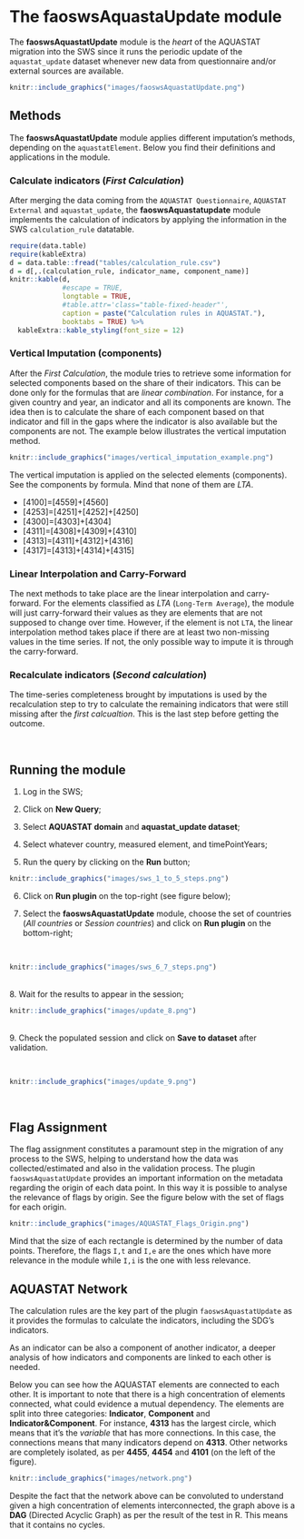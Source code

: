 # **The faoswsAquastaUpdate module** {#faoswsAquastatUpdate}

The **faoswsAquastatUpdate** module is the *heart* of the AQUASTAT migration into the SWS since it runs the periodic update of the `aquastat_update` dataset whenever new data from questionnaire and/or external sources are available.


```r
knitr::include_graphics("images/faoswsAquastatUpdate.png")

```

## **Methods**

The **faoswsAquastatUpdate** module applies different imputation's methods, depending on the `aquastatElement`. Below you find their definitions and applications in the module.  

### **Calculate indicators (*First Calculation*)**

After merging the data coming from the `AQUASTAT Questionnaire`, `AQUASTAT External` and `aquastat_update`, the **faoswsAquastatupdate** module implements the calculation of indicators by applying the information in the SWS `calculation_rule` datatable.

<!--The **First Calculation** and **Second Calculations** are the key part of the module as they apply the available formulas in the datatable `calculation_rule`.
The calculations are restricted applied just to the `aquastatElement` classified as **indicator**.-->

```r
require(data.table)
require(kableExtra)
d = data.table::fread("tables/calculation_rule.csv")
d = d[,.(calculation_rule, indicator_name, component_name)]
knitr::kable(d,   
             #escape = TRUE,
             longtable = TRUE,
             #table.attr='class="table-fixed-header"',
             caption = paste("Calculation rules in AQUASTAT."),
             booktabs = TRUE) %>%
  kableExtra::kable_styling(font_size = 12)
```



### **Vertical Imputation (components)**

After the *First Calculation*, the module tries to retrieve some information for selected components based on the share of their indicators. This can be done only for the formulas that are *linear combination*. For instance, for a given country and year, an indicator and all its components are known. The idea then is to calculate the share of each component based on that indicator and fill in the gaps where the indicator is also available but the components are not. The example below illustrates the vertical imputation method.

```r
knitr::include_graphics("images/vertical_imputation_example.png")

```

The vertical imputation is applied on the selected elements (components). See the components by formula.
Mind that none of them are *LTA*.

    
- [4100]=[4559]+[4560] 
- [4253]=[4251]+[4252]+[4250]
- [4300]=[4303]+[4304]
- [4311]=[4308]+[4309]+[4310]
- [4313]=[4311]+[4312]+[4316]
- [4317]=[4313]+[4314]+[4315]

### **Linear Interpolation and Carry-Forward**

The next methods to take place are the linear interpolation and carry-forward. For the elements classified as *LTA* (`Long-Term Average`), the module will just carry-forward their values as they are elements that are not supposed to change over time.
However, if the element is not `LTA`, the linear interpolation method takes place if there are at least two non-missing values in the time series. If not, the only possible way to impute it is through the carry-forward.
<!--However, the variables that are neither indicator nor *LTA* are imputed through the linear interpolation method if there are at least two non-missing values in the time series. If not, the only possible way to impute it is through the carry-forward.-->

### **Recalculate indicators (*Second calculation*)**

The time-series completeness brought by imputations is used by the recalculation step to try to calculate the remaining indicators that were still missing after the *first calcualtion*. This is the last step before getting the outcome.

<br>


## **Running the module**

1. Log in the SWS;

2. Click on **New Query**;

3. Select **AQUASTAT domain** and **aquastat_update dataset**;

4. Select whatever country, measured element, and timePointYears;

5. Run the query by clicking on the **Run** button;

```r
knitr::include_graphics("images/sws_1_to_5_steps.png")

```

<!--The `aquastat_update` dataset stores the current AQUASTAT data coming from the previous system and the outcome of the **faoswsAquastatUpdate** module.-->


6. Click on **Run plugin** on the top-right (see figure below);

7. Select the **faoswsAquastatUpdate** module, choose the set of countries (*All countries* or *Session countries*) and click on **Run plugin** on the bottom-right;

<br>
```r
knitr::include_graphics("images/sws_6_7_steps.png")

```
<br>
8. Wait for the results to appear in the session;
<br>
```r
knitr::include_graphics("images/update_8.png")

```
<br>
9. Check the populated session and click on **Save to dataset** after validation.

<br>
```r
knitr::include_graphics("images/update_9.png")

```
<br>


## **Flag Assignment**

The flag assignment constitutes a paramount step in the migration of any process to the SWS, helping to understand how the data was collected/estimated and also in the validation process. The plugin `faoswsAquastatUpdate` provides an important information on the metadata regarding the origin of each data point. In this way it is possible to analyse the relevance of flags by origin. See the figure below with the set of flags for each origin. 

```r
knitr::include_graphics("images/AQUASTAT_Flags_Origin.png")

```
Mind that the size of each rectangle is determined by the number of data points. Therefore, the flags `I,t` and `I,e` are the ones which have more relevance in the module while `I,i` is the one with less relevance.

## **AQUASTAT Network**

The calculation rules are the key part of the plugin `faoswsAquastatUpdate` as it provides the formulas to calculate the indicators, including the SDG's indicators.

As an indicator can be also a component of another indicator, a deeper analysis of how indicators and components are linked to each other is needed.  

Below you can see how the AQUASTAT elements are connected to each other. It is important to note that there is a high concentration of elements connected, what could evidence a mutual dependency. The elements are split into three categories: **Indicator**, **Component** and **Indicator&Component**. For instance, **4313** has the largest circle, which means that it’s the *variable* that has more connections. In this case, the connections means that many indicators depend on **4313**. Other networks are completely isolated, as per **4455**, **4454** and **4101** (on the left of the figure).

```r
knitr::include_graphics("images/network.png")

```

Despite the fact that the network above can be convoluted to understand given a high concentration of elements interconnected, the graph above is a **DAG** (Directed Acyclic Graph) as per the result of the test in R. This means that it contains no cycles.
